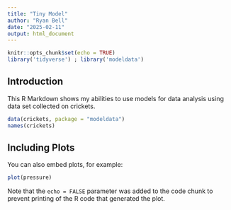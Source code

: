```yaml
---
title: "Tiny Model"
author: "Ryan Bell"
date: "2025-02-11"
output: html_document
---
```


```r
knitr::opts_chunk$set(echo = TRUE)
library('tidyverse') ; library('modeldata')

```

## Introduction

This R Markdown shows my abilities to use models for data analysis using data set collected on crickets.


```r
data(crickets, package = "modeldata")
names(crickets)
```

## Including Plots

You can also embed plots, for example:

```r
plot(pressure)
```

Note that the `echo = FALSE` parameter was added to the code chunk to prevent printing of the R code that generated the plot.
